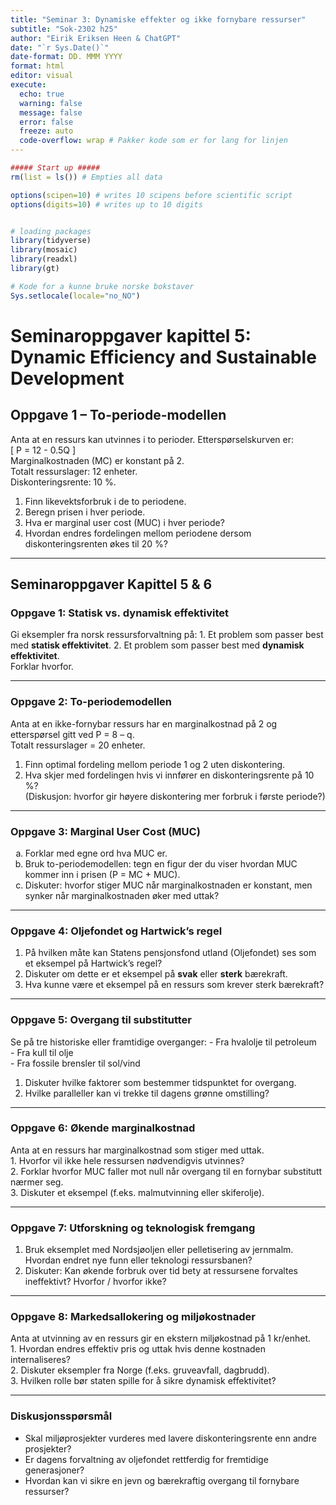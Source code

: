 ---
title: "Seminar 3: Dynamiske effekter og ikke fornybare ressurser"
subtitle: "Sok-2302 h25"
author: "Eirik Eriksen Heen & ChatGPT"
date: "`r Sys.Date()`"
date-format: DD. MMM YYYY
format: html
editor: visual
execute:
  echo: true
  warning: false
  message: false
  error: false
  freeze: auto
  code-overflow: wrap # Pakker kode som er for lang for linjen
---

```{r start, include = FALSE}
##### Start up #####
rm(list = ls()) # Empties all data

options(scipen=10) # writes 10 scipens before scientific script
options(digits=10) # writes up to 10 digits


# loading packages
library(tidyverse)
library(mosaic)
library(readxl)
library(gt)

# Kode for a kunne bruke norske bokstaver
Sys.setlocale(locale="no_NO")

```

# Seminaroppgaver kapittel 5: Dynamic Efficiency and Sustainable Development

## Oppgave 1 – To-periode-modellen

Anta at en ressurs kan utvinnes i to perioder. Etterspørselskurven er:  
\[
P = 12 - 0.5Q
\]  
Marginalkostnaden (MC) er konstant på 2.  
Totalt ressurslager: 12 enheter.  
Diskonteringsrente: 10 %.

1. Finn likevektsforbruk i de to periodene.  
2. Beregn prisen i hver periode.  
3. Hva er marginal user cost (MUC) i hver periode?  
4. Hvordan endres fordelingen mellom periodene dersom diskonteringsrenten økes til 20 %?  

---

## Seminaroppgaver Kapittel 5 & 6

### Oppgave 1: Statisk vs. dynamisk effektivitet
Gi eksempler fra norsk ressursforvaltning på:
1. Et problem som passer best med **statisk effektivitet**.
2. Et problem som passer best med **dynamisk effektivitet**.  
Forklar hvorfor.

---

### Oppgave 2: To-periodemodellen
Anta at en ikke-fornybar ressurs har en marginalkostnad på 2 og etterspørsel gitt ved P = 8 – q.  
Totalt ressurslager = 20 enheter.  

1. Finn optimal fordeling mellom periode 1 og 2 uten diskontering.  
2. Hva skjer med fordelingen hvis vi innfører en diskonteringsrente på 10 %?  
(Diskusjon: hvorfor gir høyere diskontering mer forbruk i første periode?)

---

### Oppgave 3: Marginal User Cost (MUC)
a) Forklar med egne ord hva MUC er.  
b) Bruk to-periodemodellen: tegn en figur der du viser hvordan MUC kommer inn i prisen (P = MC + MUC).  
c) Diskuter: hvorfor stiger MUC når marginalkostnaden er konstant, men synker når marginalkostnaden øker med uttak?

---

### Oppgave 4: Oljefondet og Hartwick’s regel
1. På hvilken måte kan Statens pensjonsfond utland (Oljefondet) ses som et eksempel på Hartwick’s regel?  
2. Diskuter om dette er et eksempel på **svak** eller **sterk** bærekraft.  
3. Hva kunne være et eksempel på en ressurs som krever sterk bærekraft?

---

### Oppgave 5: Overgang til substitutter
Se på tre historiske eller framtidige overganger:
- Fra hvalolje til petroleum  
- Fra kull til olje  
- Fra fossile brensler til sol/vind  

1. Diskuter hvilke faktorer som bestemmer tidspunktet for overgang.  
2. Hvilke paralleller kan vi trekke til dagens grønne omstilling?

---

### Oppgave 6: Økende marginalkostnad
Anta at en ressurs har marginalkostnad som stiger med uttak.  
1. Hvorfor vil ikke hele ressursen nødvendigvis utvinnes?  
2. Forklar hvorfor MUC faller mot null når overgang til en fornybar substitutt nærmer seg.  
3. Diskuter et eksempel (f.eks. malmutvinning eller skiferolje).

---

### Oppgave 7: Utforskning og teknologisk fremgang
1. Bruk eksemplet med Nordsjøoljen eller pelletisering av jernmalm. Hvordan endret nye funn eller teknologi ressursbanen?  
2. Diskuter: Kan økende forbruk over tid bety at ressursene forvaltes ineffektivt? Hvorfor / hvorfor ikke?

---

### Oppgave 8: Markedsallokering og miljøkostnader
Anta at utvinning av en ressurs gir en ekstern miljøkostnad på 1 kr/enhet.  
1. Hvordan endres effektiv pris og uttak hvis denne kostnaden internaliseres?  
2. Diskuter eksempler fra Norge (f.eks. gruveavfall, dagbrudd).  
3. Hvilken rolle bør staten spille for å sikre dynamisk effektivitet?

---

### Diskusjonsspørsmål
- Skal miljøprosjekter vurderes med lavere diskonteringsrente enn andre prosjekter?  
- Er dagens forvaltning av oljefondet rettferdig for fremtidige generasjoner?  
- Hvordan kan vi sikre en jevn og bærekraftig overgang til fornybare ressurser?
